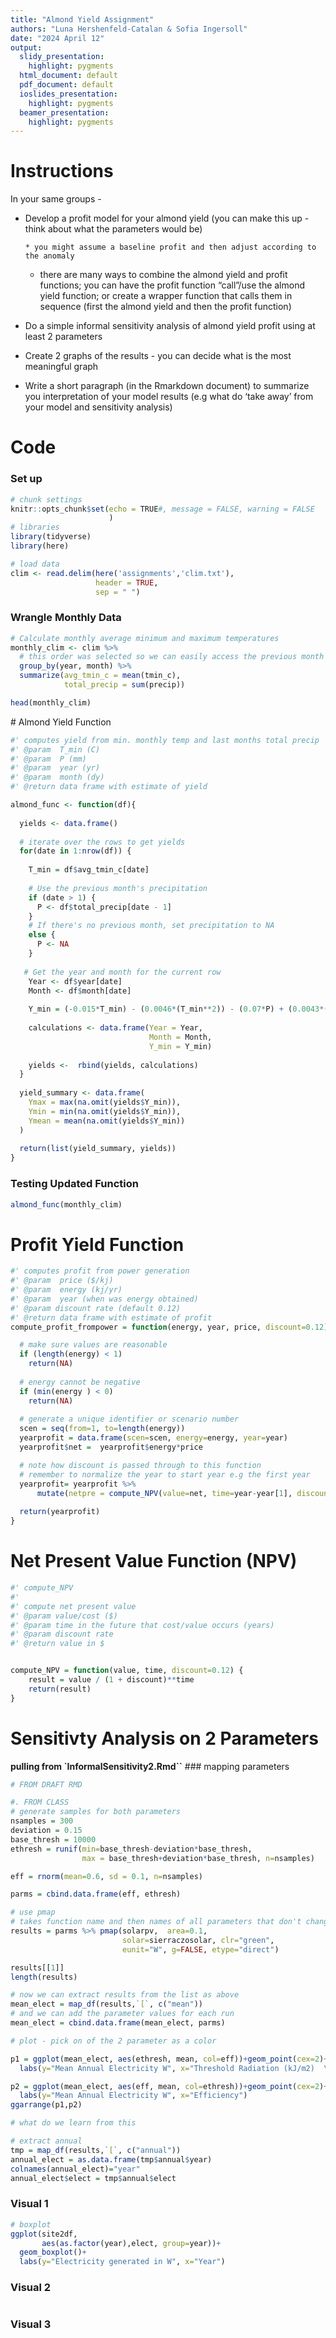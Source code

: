 ```yaml
---
title: "Almond Yield Assignment"
authors: "Luna Hershenfeld-Catalan & Sofia Ingersoll"
date: "2024 April 12"
output:
  slidy_presentation:
    highlight: pygments
  html_document: default
  pdf_document: default
  ioslides_presentation:
    highlight: pygments
  beamer_presentation:
    highlight: pygments
---
```

# Instructions 
In your same groups - 

+ Develop a profit model for your almond yield (you can make this up - think about what the parameters would be)

      * you might assume a baseline profit and then adjust according to the anomaly  

     * there are many ways to combine the almond yield and profit functions; you can have the profit function "call"/use the almond yield function; or create a wrapper function that calls them in sequence (first the almond yield and then the profit function) 

+ Do a simple informal sensitivity analysis of almond yield profit using at least 2 parameters

+ Create 2 graphs of the results - you can decide what is the most meaningful graph 

* Write a short paragraph (in the Rmarkdown document) to summarize you interpretation of your model results (e.g what do 'take away' from your model and sensitivity analysis)

# Code

### Set up
```r
# chunk settings
knitr::opts_chunk$set(echo = TRUE#, message = FALSE, warning = FALSE
                      )
# libraries
library(tidyverse)
library(here)

# load data
clim <- read.delim(here('assignments','clim.txt'),
                   header = TRUE,
                   sep = " ")
```

### Wrangle Monthly Data
```r
# Calculate monthly average minimum and maximum temperatures
monthly_clim <- clim %>%
  # this order was selected so we can easily access the previous month's total precip
  group_by(year, month) %>%
  summarize(avg_tmin_c = mean(tmin_c),
            total_precip = sum(precip))

head(monthly_clim)
```

 # Almond Yield Function
```r
#' computes yield from min. monthly temp and last months total precip
#' @param  T_min (C)
#' @param  P (mm)
#' @param  year (yr)
#' @param  month (dy)
#' @return data frame with estimate of yield

almond_func <- function(df){
  
  yields <- data.frame()
  
  # iterate over the rows to get yields
  for(date in 1:nrow(df)) {
    
    T_min = df$avg_tmin_c[date]
    
    # Use the previous month's precipitation
    if (date > 1) {
      P <- df$total_precip[date - 1]
    } 
    # If there's no previous month, set precipitation to NA
    else {
      P <- NA  
    }
    
   # Get the year and month for the current row
    Year <- df$year[date]
    Month <- df$month[date]
    
    Y_min = (-0.015*T_min) - (0.0046*(T_min**2)) - (0.07*P) + (0.0043*(P^2)) + 0.28
    
    calculations <- data.frame(Year = Year,
                               Month = Month,
                               Y_min = Y_min)
    
    yields <-  rbind(yields, calculations)
  }
  
  yield_summary <- data.frame(
    Ymax = max(na.omit(yields$Y_min)),
    Ymin = min(na.omit(yields$Y_min)),
    Ymean = mean(na.omit(yields$Y_min))
  )
  
  return(list(yield_summary, yields))
}
```
 
### Testing Updated Function
```r
almond_func(monthly_clim)
```
 
# Profit Yield Function

```r
#' computes profit from power generation
#' @param  price ($/kj)
#' @param  energy (kj/yr)
#' @param  year (when was energy obtained)
#' @param discount rate (default 0.12)
#' @return data frame with estimate of profit
compute_profit_frompower = function(energy, year, price, discount=0.12) {

  # make sure values are reasonable
  if (length(energy) < 1)
    return(NA)
  
  # energy cannot be negative
  if (min(energy ) < 0)
    return(NA)
  
  # generate a unique identifier or scenario number
  scen = seq(from=1, to=length(energy))
  yearprofit = data.frame(scen=scen, energy=energy, year=year)
  yearprofit$net =  yearprofit$energy*price

  # note how discount is passed through to this function
  # remember to normalize the year to start year e.g the first year
  yearprofit= yearprofit %>% 
      mutate(netpre = compute_NPV(value=net, time=year-year[1], discount=discount ))
  
  return(yearprofit)
}
```

# Net Present Value Function (NPV)
```r
#' compute_NPV
#' 
#' compute net present value
#' @param value/cost ($)
#' @param time in the future that cost/value occurs (years)
#' @param discount rate 
#' @return value in $


compute_NPV = function(value, time, discount=0.12) {
	result = value / (1 + discount)**time
	return(result)
}
```


# Sensitivty Analysis on 2 Parameters
**pulling from  `InformalSensitivity2.Rmd``**
### mapping parameters
```r
# FROM DRAFT RMD

```

```r
#. FROM CLASS
# generate samples for both parameters
nsamples = 300
deviation = 0.15
base_thresh = 10000
ethresh = runif(min=base_thresh-deviation*base_thresh,
                max = base_thresh+deviation*base_thresh, n=nsamples)

eff = rnorm(mean=0.6, sd = 0.1, n=nsamples)

parms = cbind.data.frame(eff, ethresh)

# use pmap 
# takes function name and then names of all parameters that don't change
results = parms %>% pmap(solarpv,  area=0.1, 
                         solar=sierraczosolar, clr="green",
                         eunit="W", g=FALSE, etype="direct")

results[[1]]
length(results)

# now we can extract results from the list as above
mean_elect = map_df(results,`[`, c("mean")) 
# and we can add the parameter values for each run
mean_elect = cbind.data.frame(mean_elect, parms)

# plot - pick on of the 2 parameter as a color

p1 = ggplot(mean_elect, aes(ethresh, mean, col=eff))+geom_point(cex=2)+
  labs(y="Mean Annual Electricity W", x="Threshold Radiation (kJ/m2)  \n above which energy production is more efficient")

p2 = ggplot(mean_elect, aes(eff, mean, col=ethresh))+geom_point(cex=2)+
  labs(y="Mean Annual Electricity W", x="Efficiency")
ggarrange(p1,p2)

# what do we learn from this

# extract annual 
tmp = map_df(results,`[`, c("annual")) 
annual_elect = as.data.frame(tmp$annual$year)
colnames(annual_elect)="year"
annual_elect$elect = tmp$annual$elect
```

### Visual 1
```r
# boxplot
ggplot(site2df, 
       aes(as.factor(year),elect, group=year))+
  geom_boxplot()+
  labs(y="Electricity generated in W", x="Year")

```

### Visual 2
```r

```

### Visual 3
```r

```

